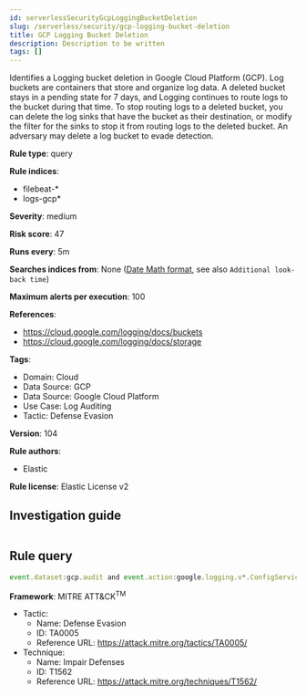 ```yaml
---
id: serverlessSecurityGcpLoggingBucketDeletion
slug: /serverless/security/gcp-logging-bucket-deletion
title: GCP Logging Bucket Deletion
description: Description to be written
tags: []
---
```


<div id="gcp-logging-bucket-deletion"></div>

Identifies a Logging bucket deletion in Google Cloud Platform (GCP). Log buckets are containers that store and organize log data. A deleted bucket stays in a pending state for 7 days, and Logging continues to route logs to the bucket during that time. To stop routing logs to a deleted bucket, you can delete the log sinks that have the bucket as their destination, or modify the filter for the sinks to stop it from routing logs to the deleted bucket. An adversary may delete a log bucket to evade detection.

**Rule type**: query

**Rule indices**: 

* filebeat-*
* logs-gcp*

**Severity**: medium

**Risk score**: 47

**Runs every**: 5m

**Searches indices from**: None ([Date Math format](((ref))/common-options.html#date-math), see also <DocLink id="serverlessSecurityRulesUiCreate" section="set-the-rules-schedule">`Additional look-back time`</DocLink>)

**Maximum alerts per execution**: 100

**References**: 

* https://cloud.google.com/logging/docs/buckets
* https://cloud.google.com/logging/docs/storage

**Tags**: 

* Domain: Cloud
* Data Source: GCP
* Data Source: Google Cloud Platform
* Use Case: Log Auditing
* Tactic: Defense Evasion

**Version**: 104

**Rule authors**: 

* Elastic

**Rule license**: Elastic License v2

## Investigation guide

```markdown

```

## Rule query

```js
event.dataset:gcp.audit and event.action:google.logging.v*.ConfigServiceV*.DeleteBucket and event.outcome:success

```

**Framework**: MITRE ATT&CK<sup>TM</sup>

* Tactic:
    * Name: Defense Evasion
    * ID: TA0005
    * Reference URL: https://attack.mitre.org/tactics/TA0005/
* Technique:
    * Name: Impair Defenses
    * ID: T1562
    * Reference URL: https://attack.mitre.org/techniques/T1562/


